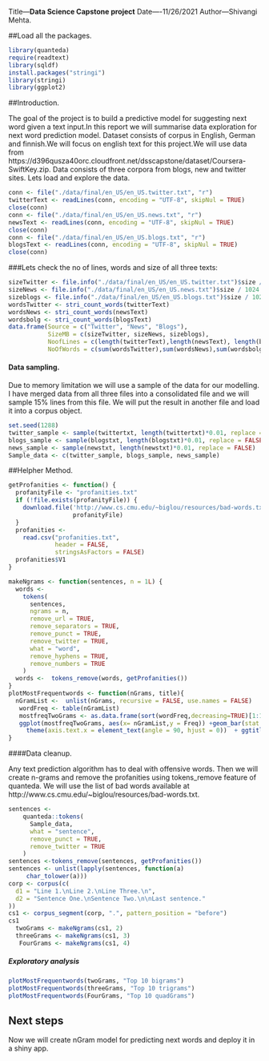 Title---**Data Science Capstone project**
Date----11/26/2021
Author---Shivangi Mehta.

##Load all the packages.

```{r,warning=FALSE,error=TRUE}
library(quanteda)
require(readtext)
library(sqldf)
install.packages("stringi")
library(stringi)
library(ggplot2)
```

##Introduction.

The goal of the project is to build a predictive model for suggesting next word given a text input.In this report we will summarise data exploration for next word prediction model. Dataset consists of corpus in English, German and finnish.We will focus on english text for this project.We will use data from https://d396qusza40orc.cloudfront.net/dsscapstone/dataset/Coursera-SwiftKey.zip.
Data consists of three corpora from blogs, new and twitter sites. 
Lets load and explore the data.

```{r,warning=FALSE,error=TRUE}
conn <- file("./data/final/en_US/en_US.twitter.txt", "r")
twitterText <- readLines(conn, encoding = "UTF-8", skipNul = TRUE)
close(conn) 
conn <- file("./data/final/en_US/en_US.news.txt", "r")
newsText <- readLines(conn, encoding = "UTF-8", skipNul = TRUE)
close(conn)
conn <- file("./data/final/en_US/en_US.blogs.txt", "r")
blogsText <- readLines(conn, encoding = "UTF-8", skipNul = TRUE)
close(conn) 

```

###Lets check the no of lines, words and size of all three texts: 

```{r,warning=FALSE,error=TRUE}
sizeTwitter <- file.info("./data/final/en_US/en_US.twitter.txt")$size / 1024
sizeNews <- file.info("./data/final/en_US/en_US.news.txt")$size / 1024
sizeblogs <- file.info("./data/final/en_US/en_US.blogs.txt")$size / 1024
wordsTwitter <- stri_count_words(twitterText)
wordsNews <- stri_count_words(newsText)
wordsbolg <- stri_count_words(blogsText)
data.frame(Source = c("Twitter", "News", "Blogs"),
           SizeMB = c(sizeTwitter, sizeNews, sizeblogs),
           NoofLines = c(length(twitterText),length(newsText), length(blogsText)),
           NoOfWords = c(sum(wordsTwitter),sum(wordsNews),sum(wordsbolg)))
```

#### Data sampling.

Due to memory limitation we will use a sample of the data for our modelling. 
I have merged data from all three files into a consolidated file and we will sample 15% lines from this file.
We will put the result in another file and load it into a corpus object.

```{r,warning=FALSE,error=TRUE}
set.seed(1288)
twitter_sample <- sample(twittertxt, length(twittertxt)*0.01, replace = FALSE)
blogs_sample <- sample(blogstxt, length(blogstxt)*0.01, replace = FALSE)
news_sample <- sample(newstxt, length(newstxt)*0.01, replace = FALSE)
Sample_data <- c(twitter_sample, blogs_sample, news_sample)

```

##Helpher Method.

```{r,warning=FALSE,error=TRUE}
getProfanities <- function() {
  profanityFile <- "profanities.txt"
  if (!file.exists(profanityFile)) {
    download.file('http://www.cs.cmu.edu/~biglou/resources/bad-words.txt',
                  profanityFile)
  }
  profanities <-
    read.csv("profanities.txt",
             header = FALSE,
             stringsAsFactors = FALSE)
  profanities$V1
}

makeNgrams <- function(sentences, n = 1L) {
  words <-
    tokens(
      sentences,
      ngrams = n,
      remove_url = TRUE,
      remove_separators = TRUE,
      remove_punct = TRUE,
      remove_twitter = TRUE,
      what = "word",
      remove_hyphens = TRUE,
      remove_numbers = TRUE
    )
  words <-  tokens_remove(words, getProfanities())
}
plotMostFrequentwords <- function(nGrams, title){
  nGramList <-  unlist(nGrams, recursive = FALSE, use.names = FALSE)
   wordFreq <- table(nGramList)
   mostfreqTwoGrams <- as.data.frame(sort(wordFreq,decreasing=TRUE)[1:10])
   ggplot(mostfreqTwoGrams, aes(x= nGramList,y = Freq)) +geom_bar(stat = "identity") +
     theme(axis.text.x = element_text(angle = 90, hjust = 0))  + ggtitle(title)
}
```

####Data cleanup.

Any text prediction algorithm has to deal with offensive words.
Then we will create n-grams and remove the profanities using tokens_remove feature of quanteda.
We will use the list of bad words available at http://www.cs.cmu.edu/~biglou/resources/bad-words.txt.

```{r,results='hide'}
sentences <-
    quanteda::tokens(
      Sample_data,
      what = "sentence",
      remove_punct = TRUE,
      remove_twitter = TRUE
    )
sentences <-tokens_remove(sentences, getProfanities())
sentences <- unlist(lapply(sentences, function(a)
     char_tolower(a)))
corp <- corpus(c(
  d1 = "Line 1.\nLine 2.\nLine Three.\n",
  d2 = "Sentence One.\nSentence Two.\n\nLast sentence."
))
cs1 <- corpus_segment(corp, ".", pattern_position = "before")
cs1
  twoGrams <- makeNgrams(cs1, 2)
  threeGrams <- makeNgrams(cs1, 3)
   FourGrams <- makeNgrams(cs1, 4)
```

##### Exploratory analysis 

```{r}
plotMostFrequentwords(twoGrams, "Top 10 bigrams")
plotMostFrequentwords(threeGrams, "Top 10 trigrams")
plotMostFrequentwords(FourGrams, "Top 10 quadGrams")
```

## Next steps

Now we will create nGram model for predicting next words and deploy it in a shiny app.
  